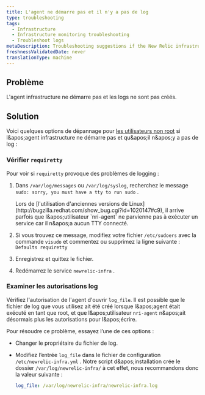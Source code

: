 ```yaml
---
title: L'agent ne démarre pas et il n'y a pas de log
type: troubleshooting
tags:
  - Infrastructure
  - Infrastructure monitoring troubleshooting
  - Troubleshoot logs
metaDescription: Troubleshooting suggestions if the New Relic infrastructure agent is not starting and there are no logs
freshnessValidatedDate: never
translationType: machine
---
```


## Problème

L'agent infrastructure ne démarre pas et les logs ne sont pas créés.

## Solution

Voici quelques options de dépannage pour [les utilisateurs non root](/docs/infrastructure/install-configure-infrastructure/linux-installation/linux-agent-running-modes) si l&amp;apos;agent infrastructure ne démarre pas et qu&amp;apos;il n&amp;apos;y a pas de log :

### Vérifier `requiretty`

Pour voir si `requiretty` provoque des problèmes de logging :

1. Dans `/var/log/messages` ou `/var/log/syslog`, recherchez le message `sudo: sorry, you must have a tty to run sudo` .

   <Callout variant="important">
     Lors de [l'utilisation d'anciennes versions de Linux](http://bugzilla.redhat.com/show_bug.cgi?id=1020147#c9), il arrive parfois que l&amp;apos;utilisateur `nri-agent` ne parvienne pas à exécuter un service car il n&amp;apos;a aucun TTY connecté.
   </Callout>

2. Si vous trouvez ce message, modifiez votre fichier `/etc/sudoers` avec la commande `visudo` et commentez ou supprimez la ligne suivante : `Defaults requiretty`

3. Enregistrez et quittez le fichier.

4. Redémarrez le service `newrelic-infra` .

### Examiner les autorisations log

Vérifiez l'autorisation de l'agent d'ouvrir `log_file`. Il est possible que le fichier de log que vous utilisez ait été créé lorsque l&amp;apos;agent était exécuté en tant que root, et que l&amp;apos;utilisateur `nri-agent` n&amp;apos;ait désormais plus les autorisations pour l&amp;apos;écrire.

Pour résoudre ce problème, essayez l’une de ces options :

* Changer le propriétaire du fichier de log.

* Modifiez l’entrée `log_file` dans le fichier de configuration `/etc/newrelic-infra.yml` . Notre script d&amp;apos;installation crée le dossier `/var/log/newrelic-infra/` à cet effet, nous recommandons donc la valeur suivante :

  ```yml
  log_file: /var/log/newrelic-infra/newrelic-infra.log
  ```